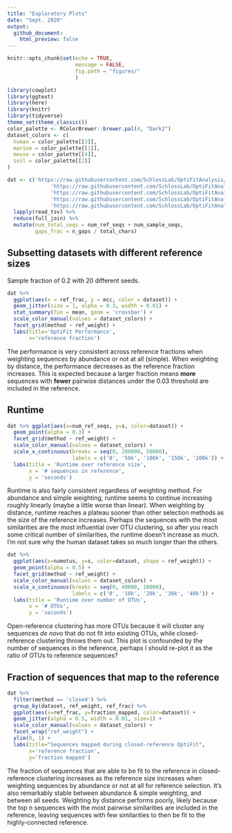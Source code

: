 ```yaml
---
title: "Exploratory Plots"
date: "Sept. 2020"
output: 
  github_document:
    html_preview: false
---
```


```r
knitr::opts_chunk$set(echo = TRUE,
                      message = FALSE,
                      fig.path = "figures/"
                      )
```
```r
library(cowplot)
library(ggtext)
library(here)
library(knitr)
library(tidyverse)
theme_set(theme_classic())
color_palette <- RColorBrewer::brewer.pal(4, "Dark2")
dataset_colors <- c(
  human = color_palette[[3]],
  marine = color_palette[[1]],
  mouse = color_palette[[4]],
  soil = color_palette[[2]]
)
```
```r
dat <- c('https://raw.githubusercontent.com/SchlossLab/OptiFitAnalysis/4fa7127bb6bacaa63657f0c18c0a8c6b6d18ebe7/subworkflows/3_fit_sample_subset/results/sensspec.tsv?token=AEHR6TOTYRF3XTCACDHGFRK7QRYH2',
              'https://raw.githubusercontent.com/SchlossLab/OptiFitAnalysis/4fa7127bb6bacaa63657f0c18c0a8c6b6d18ebe7/subworkflows/3_fit_sample_subset/results/benchmarks.tsv?token=AEHR6TLJWOKI4YC6OJ6BRMC7QRYXY',
              'https://raw.githubusercontent.com/SchlossLab/OptiFitAnalysis/4fa7127bb6bacaa63657f0c18c0a8c6b6d18ebe7/subworkflows/3_fit_sample_subset/results/input_sizes.tsv?token=AEHR6TJVM5FBTZRRY4USOYS7QRY6U',
              'https://raw.githubusercontent.com/SchlossLab/OptiFitAnalysis/4fa7127bb6bacaa63657f0c18c0a8c6b6d18ebe7/subworkflows/3_fit_sample_subset/results/gap_counts.tsv?token=AEHR6TMQKLHG2RNGUZQI35C7QRY5G',
              'https://raw.githubusercontent.com/SchlossLab/OptiFitAnalysis/4fa7127bb6bacaa63657f0c18c0a8c6b6d18ebe7/subworkflows/3_fit_sample_subset/results/fraction_reads_mapped.tsv?token=AEHR6TIY56KPVNGRKCOAYI27QRZBW') %>% 
  lapply(read_tsv) %>% 
  reduce(full_join) %>% 
  mutate(num_total_seqs = num_ref_seqs + num_sample_seqs,
         gaps_frac = n_gaps / total_chars)
```

## Subsetting datasets with different reference sizes


Sample fraction of 0.2 with 20 different seeds.

```r
dat %>%
  ggplot(aes(x = ref_frac, y = mcc, color = dataset)) +
  geom_jitter(size = 1, alpha = 0.3, width = 0.01) +
  stat_summary(fun = mean, geom = 'crossbar') +
  scale_color_manual(values = dataset_colors) +
  facet_grid(method ~ ref_weight) +
  labs(title='OptiFit Performance',
       x='reference fraction')
```

The performance is very consistent across reference fractions when weighting sequences by abundance or not at all (simple).
When weighting by distance, the performance decreases as the reference fraction increases.
This is expected because a larger fraction means **more** sequences with **fewer** 
pairwise distances under the 0.03 threshold are included in the reference.

## Runtime

```r
dat %>% ggplot(aes(x=num_ref_seqs, y=s, color=dataset)) +
  geom_point(alpha = 0.3) +
  facet_grid(method ~ ref_weight) +
  scale_color_manual(values = dataset_colors) +
  scale_x_continuous(breaks = seq(0, 200000, 50000),
                     labels = c('0', '50k', '100k', '150k', '200k')) +
  labs(title = 'Runtime over reference size',
       x = '# sequences in reference',
       y = 'seconds')
```

Runtime is also fairly consistent regardless of weighting method.
For abundance and simple weighting, runtime seems to continue increasing roughly linearly (maybe a little worse than linear).
When weighting by distance, runtime reaches a plateau sooner than other selection methods as the size of the reference increases.
Perhaps the sequences with the most similarities are the most influential
over OTU clustering, 
so after you reach some critical number of similarities, the runtime doesn't increase as much.
I'm not sure why the human dataset takes so much longer than the others.

```r
dat %>%
  ggplot(aes(x=numotus, y=s, color=dataset, shape = ref_weight)) +
  geom_point(alpha = 0.5) +
  facet_grid(method ~ ref_weight) +
  scale_color_manual(values = dataset_colors) +
  scale_x_continuous(breaks = seq(0, 40000, 10000),
                     labels = c('0', '10k', '20k', '30k', '40k')) +
  labs(title = 'Runtime over number of OTUs',
       x = '# OTUs',
       y = 'seconds')
```

Open-reference clustering has more OTUs because it will cluster any sequences 
_de novo_ that do not fit into existing OTUs, 
while closed-reference clustering throws them out.
This plot is confounded by the number of sequences in the reference, 
perhaps I should re-plot it as the ratio of OTUs to reference sequences?

## Fraction of sequences that map to the reference
```r
dat %>% 
  filter(method == 'closed') %>% 
  group_by(dataset, ref_weight, ref_frac) %>% 
  ggplot(aes(x=ref_frac, y=fraction_mapped, color=dataset)) +
  geom_jitter(alpha = 0.5, width = 0.01, size=1) +
  scale_color_manual(values = dataset_colors) +
  facet_wrap("ref_weight") +
  ylim(0, 1) +
  labs(title="Sequences mapped during closed-reference OptiFit",
       x='reference fraction',
       y='fraction mapped')
```

The fraction of sequences that are able to be fit to the reference in closed-reference
clustering increases as the reference size increases when weighting sequences 
by abundance or not at all for reference selection.
It's also remarkably stable between abundance & simple weighting, and 
between all seeds.
Weighting by distance performs poorly, likely because the top n sequences with 
the most pairwise similarities are included in the reference, 
leaving sequences with few similarities to then be fit to the highly-connected reference.